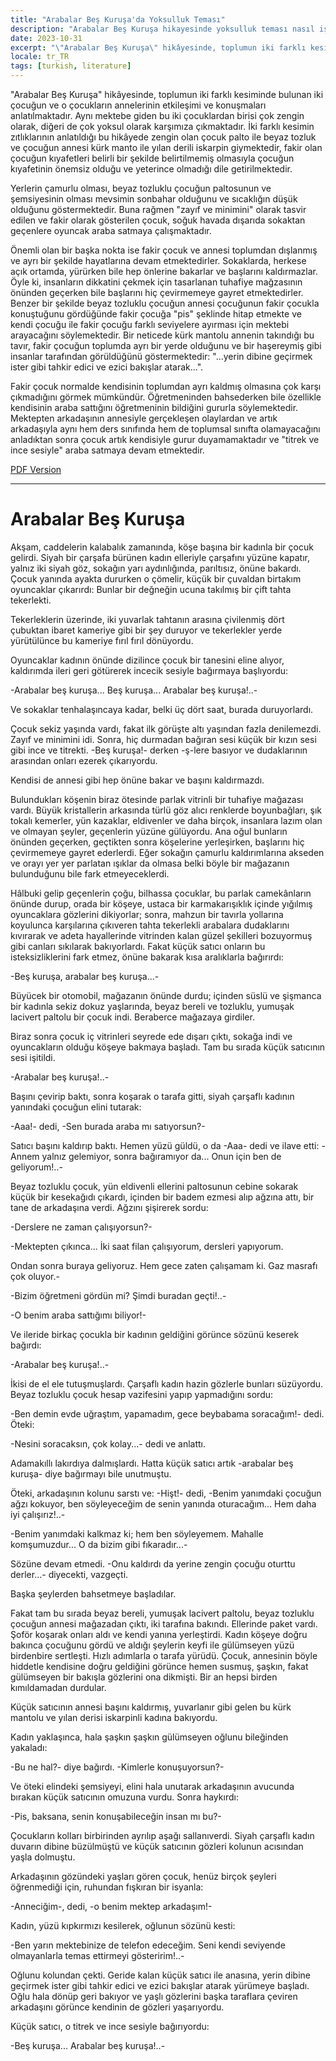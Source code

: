 ```yaml
---
title: "Arabalar Beş Kuruşa'da Yoksulluk Teması"
description: "Arabalar Beş Kuruşa hikayesinde yoksulluk teması nasıl işlenmektedir?"
date: 2023-10-31
excerpt: "\"Arabalar Beş Kuruşa\" hikâyesinde, toplumun iki farklı kesiminde bulunan iki çocuğun ve o çocukların annelerinin etkileşimi ve konuşmaları anlatılmaktadır. Aynı mektebe giden bu iki çocuklardan birisi çok zengin olarak, diğeri de çok yoksul olarak karşımıza çıkmaktadır. İki farklı kesimin zıtlıklarının anlatıldığı bu hikâyede zengin olan çocuk palto ile beyaz tozluk ve çocuğun annesi kürk manto ile yılan derili iskarpin giymektedir, fakir olan çocuğun kıyafetleri belirli bir şekilde belirtilmemiş olmasıyla çocuğun kıyafetinin önemsiz olduğu ve yeterince olmadığı dile getirilmektedir."
locale: tr_TR
tags: [turkish, literature]
---
```


"Arabalar Beş Kuruşa" hikâyesinde, toplumun iki farklı kesiminde bulunan iki çocuğun ve o çocukların annelerinin etkileşimi ve konuşmaları anlatılmaktadır. Aynı mektebe giden bu iki çocuklardan birisi çok zengin olarak, diğeri de çok yoksul olarak karşımıza çıkmaktadır. İki farklı kesimin zıtlıklarının anlatıldığı bu hikâyede zengin olan çocuk palto ile beyaz tozluk ve çocuğun annesi kürk manto ile yılan derili iskarpin giymektedir, fakir olan çocuğun kıyafetleri belirli bir şekilde belirtilmemiş olmasıyla çocuğun kıyafetinin önemsiz olduğu ve yeterince olmadığı dile getirilmektedir.

Yerlerin çamurlu olması, beyaz tozluklu çocuğun paltosunun ve şemsiyesinin olması mevsimin sonbahar olduğunu ve sıcaklığın düşük olduğunu göstermektedir. Buna rağmen "zayıf ve minimini" olarak tasvir edilen ve fakir olarak gösterilen çocuk, soğuk havada dışarıda sokaktan geçenlere oyuncak araba satmaya çalışmaktadır.

Önemli olan bir başka nokta ise fakir çocuk ve annesi toplumdan dışlanmış ve ayrı bir şekilde hayatlarına devam etmektedirler. Sokaklarda, herkese açık ortamda, yürürken bile hep önlerine bakarlar ve başlarını kaldırmazlar. Öyle ki, insanların dikkatini çekmek için tasarlanan tuhafiye mağzasının önünden geçerken bile başlarını hiç çevirmemeye gayret etmektedirler. Benzer bir şekilde beyaz tozluklu çocuğun annesi çocuğunun fakir çocukla konuştuğunu gördüğünde fakir çocuğa "pis" şeklinde hitap etmekte ve kendi çocuğu ile fakir çocuğu farklı seviyelere ayırması için mektebi arayacağını söylemektedir. Bir neticede kürk mantolu annenin takındığı bu tavır, fakir çocuğun toplumda ayrı bir yerde olduğunu ve bir haşereymiş gibi insanlar tarafından görüldüğünü göstermektedir: "...yerin dibine geçirmek ister gibi tahkir edici ve ezici bakışlar atarak...". 

Fakir çocuk normalde kendisinin toplumdan ayrı kaldmış olmasına çok karşı çıkmadığını görmek mümkündür. Öğretmeninden bahsederken bile özellikle kendisinin araba sattığını öğretmeninin bildiğini gururla söylemektedir. Mektepten arkadaşının annesiyle gerçekleşen olaylardan ve artık arkadaşıyla aynı hem ders sınıfında hem de toplumsal sınıfta olamayacağını anladıktan sonra çocuk artık kendisiyle gurur duyamamaktadır ve "titrek ve ince sesiyle" araba satmaya devam etmektedir. 

[PDF Version](/pdfs/arabalar-bes-kurusa.pdf)

---

# Arabalar Beş Kuruşa
Akşam, caddelerin kalabalık zamanında, köşe başına bir kadınla bir çocuk gelirdi. Siyah bir çarşafa bürünen kadın elleriyle çarşafını yüzüne kapatır, yalnız iki siyah göz, sokağın yarı aydınlığında, parıltısız, önüne bakardı. Çocuk yanında ayakta dururken o çömelir, küçük bir çuvaldan birtakım oyuncaklar çıkarırdı: Bunlar bir değneğin ucuna takılmış bir çift tahta tekerlekti.   
  
Tekerleklerin üzerinde, iki yuvarlak tahtanın arasına çivilenmiş dört çubuktan ibaret kameriye gibi bir şey duruyor ve tekerlekler yerde yürütülünce bu kameriye fırıl fırıl dönüyordu.   
  
Oyuncaklar kadının önünde dizilince çocuk bir tanesini eline alıyor, kaldırımda ileri geri götürerek incecik sesiyle bağırmaya başlıyordu:   
  
-Arabalar beş kuruşa... Beş kuruşa... Arabalar beş kuruşa!..-   
  
Ve sokaklar tenhalaşıncaya kadar, belki üç dört saat, burada duruyorlardı.   
  
Çocuk sekiz yaşında vardı, fakat ilk görüşte altı yaşından fazla denilemezdi. Zayıf ve minimini idi. Sonra, hiç durmadan bağıran sesi küçük bir kızın sesi gibi ince ve titrekti. -Beş kuruşa!- derken -ş-lere basıyor ve dudaklarının arasından onları ezerek çıkarıyordu.   
  
Kendisi de annesi gibi hep önüne bakar ve başını kaldırmazdı.
  
Bulundukları köşenin biraz ötesinde parlak vitrinli bir tuhafiye mağazası vardı. Büyük kristallerin arkasında türlü göz alıcı renklerde boyunbağları, şık tokalı kemerler, yün kazaklar, eldivenler ve daha birçok, insanlara lazım olan ve olmayan şeyler, geçenlerin yüzüne gülüyordu. Ana oğul bunların önünden geçerken, geçtikten sonra köşelerine yerleşirken, başlarını hiç çevirmemeye gayret ederlerdi. Eğer sokağın çamurlu kaldırımlarına akseden ve orayı yer yer parlatan ışıklar da olmasa belki böyle bir mağazanın bulunduğunu bile fark etmeyeceklerdi.   
  
Hâlbuki gelip geçenlerin çoğu, bilhassa çocuklar, bu parlak camekânların önünde durup, orada bir köşeye, ustaca bir karmakarışıklık içinde yığılmış oyuncaklara gözlerini dikiyorlar; sonra, mahzun bir tavırla yollarına koyulunca karşılarına çıkıveren tahta tekerlekli arabalara dudaklarını kıvırarak ve adeta hayallerinde vitrinden kalan güzel şekilleri bozuyormuş gibi canları sıkılarak bakıyorlardı. Fakat küçük satıcı onların bu isteksizliklerini fark etmez, önüne bakarak kısa aralıklarla bağırırdı:   
  
-Beş kuruşa, arabalar beş kuruşa...-   
  
Büyücek bir otomobil, mağazanın önünde durdu; içinden süslü ve şişmanca bir kadınla sekiz dokuz yaşlarında, beyaz bereli ve tozluklu, yumuşak lacivert paltolu bir çocuk indi. Beraberce mağazaya girdiler.   
  
Biraz sonra çocuk iç vitrinleri seyrede ede dışarı çıktı, sokağa indi ve oyuncakların olduğu köşeye bakmaya başladı. Tam bu sırada küçük satıcının sesi işitildi.   
  
-Arabalar beş kuruşa!..-   
  
Başını çevirip baktı, sonra koşarak o tarafa gitti, siyah çarşaflı kadının yanındaki çocuğun elini tutarak:   
  
-Aaa!- dedi, -Sen burada araba mı satıyorsun?-   
  
Satıcı başını kaldırıp baktı. Hemen yüzü güldü, o da -Aaa- dedi ve ilave etti: -Annem yalnız gelemiyor, sonra bağıramıyor da... Onun için ben de geliyorum!..-   
  
Beyaz tozluklu çocuk, yün eldivenli ellerini paltosunun cebine sokarak küçük bir kesekağıdı çıkardı, içinden bir badem ezmesi alıp ağzına attı, bir tane de arkadaşına verdi. Ağzını şişirerek sordu:   
  
-Derslere ne zaman çalışıyorsun?-   
  
-Mektepten çıkınca... İki saat filan çalışıyorum, dersleri yapıyorum.   
  
Ondan sonra buraya geliyoruz. Hem gece zaten çalışamam ki. Gaz masrafı çok oluyor.-   
  
-Bizim öğretmeni gördün mi? Şimdi buradan geçti!..-   
  
-O benim araba sattığımı biliyor!-
  
Ve ileride birkaç çocukla bir kadının geldiğini görünce sözünü keserek bağırdı:   
  
-Arabalar beş kuruşa!..-   
  
İkisi de el ele tutuşmuşlardı. Çarşaflı kadın hazin gözlerle bunları süzüyordu. Beyaz tozluklu çocuk hesap vazifesini yapıp yapmadığını sordu:   
  
-Ben demin evde uğraştım, yapamadım, gece beybabama soracağım!- dedi. Öteki:   
  
-Nesini soracaksın, çok kolay...- dedi ve anlattı.   
  
Adamakıllı lakırdıya dalmışlardı. Hatta küçük satıcı artık -arabalar beş kuruşa- diye bağırmayı bile unutmuştu.   
  
Öteki, arkadaşının kolunu sarstı ve: -Hişt!- dedi, -Benim yanımdaki çocuğun ağzı kokuyor, ben söyleyeceğim de senin yanında oturacağım... Hem daha iyi çalışırız!..-   
  
-Benim yanımdaki kalkmaz ki; hem ben söyleyemem. Mahalle komşumuzdur... O da bizim gibi fıkaradır...-   
  
Sözüne devam etmedi. -Onu kaldırdı da yerine zengin çocuğu oturttu derler...- diyecekti, vazgeçti.   
  
Başka şeylerden bahsetmeye başladılar.   
  
Fakat tam bu sırada beyaz bereli, yumuşak lacivert paltolu, beyaz tozluklu çocuğun annesi mağazadan çıktı, iki tarafına bakındı. Ellerinde paket vardı. Şoför koşarak onları aldı ve kendi yanına yerleştirdi. Kadın köşeye doğru bakınca çocuğunu gördü ve aldığı şeylerin keyfi ile gülümseyen yüzü birdenbire sertleşti. Hızlı adımlarla o tarafa yürüdü. Çocuk, annesinin böyle hiddetle kendisine doğru geldiğini görünce hemen susmuş, şaşkın, fakat gülümseyen bir bakışla gözlerini ona dikmişti. Bir an hepsi birden kımıldamadan durdular.   
  
Küçük satıcının annesi başını kaldırmış, yuvarlanır gibi gelen bu kürk mantolu ve yılan derisi iskarpinli kadına bakıyordu.   
  
Kadın yaklaşınca, hala şaşkın şaşkın gülümseyen oğlunu bileğinden yakaladı:   
  
-Bu ne hal?- diye bağırdı. -Kimlerle konuşuyorsun?-   
  
Ve öteki elindeki şemsiyeyi, elini hala unutarak arkadaşının avucunda bırakan küçük satıcının omuzuna vurdu. Sonra haykırdı:   
  
-Pis, baksana, senin konuşabileceğin insan mı bu?-   
  
Çocukların kolları birbirinden ayrılıp aşağı sallanıverdi. Siyah çarşaflı kadın duvarın dibine büzülmüştü ve küçük satıcının gözleri kolunun acısından yaşla dolmuştu.   
  
Arkadaşının gözündeki yaşları gören çocuk, henüz birçok şeyleri öğrenmediği için, ruhundan fışkıran bir isyanla:   
  
-Anneciğim-, dedi, -o benim mektep arkadaşım!-   
  
Kadın, yüzü kıpkırmızı kesilerek, oğlunun sözünü kesti:   
  
-Ben yarın mektebinize de telefon edeceğim. Seni kendi seviyende olmayanlarla temas ettirmeyi gösteririm!..-   
  
Oğlunu kolundan çekti. Geride kalan küçük satıcı ile anasına, yerin dibine geçirmek ister gibi tahkir edici ve ezici bakışlar atarak yürümeye başladı. Oğlu hala dönüp geri bakıyor ve yaşlı gözlerini başka taraflara çeviren arkadaşını görünce kendinin de gözleri yaşarıyordu.   
  
Küçük satıcı, o titrek ve ince sesiyle bağırıyordu:   
  
-Beş kuruşa... Arabalar beş kuruşa!..-